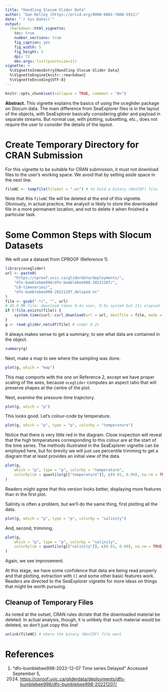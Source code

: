 ```yaml
---
title: "Handling Slocum Glider Data"
author: "Dan Kelley (https://orcid.org/0000-0001-7808-5911)"
date: "`r Sys.Date()`"
output:
  rmarkdown::html_vignette:
    toc: true
    number_sections: true
    fig_caption: yes
    fig_width: 5
    fig_height: 5
    dpi: 72
    dev.args: list(pointsize=11)
vignette: >
  %\VignetteIndexEntry{Handling Slocum Glider Data}
  %\VignetteEngine{knitr::rmarkdown}
  %\VignetteEncoding{UTF-8}
---
```


```r
knitr::opts_chunk$set(collapse = TRUE, comment = "#>")
```

**Abstract.** This vignette explains the basics of using the oceglider package
on Slocum data. The main difference from SeaExplorer files is in the layout of
the objects, with SeaExplorer basically considering glider and payload in
separate streams. But normal use, with plotting, subsetting, etc., does not
require the user to consider the details of the layout.

# Create Temporary Directory for CRAN Submission

For this vignette to be suitable for CRAN submission, it must not download
files to the user's working space.  We avoid that by setting aside space in the
next line.

```r
fileNC <- tempfile(fileext = ".nc") # to hold a binary (NetCDF) file
```

Note that this `fileNC` file will be deleted at the end of this vignette.
Obviously, in actual practice, the analysit is likely to store the downloaded
file in a more permanent location, and not to delete it when finished a
particular task.

# Some Common Steps with Slocum Datasets

We will use a dataset from CPROOF (Reference 1).

```r
library(oceglider)
url <- paste0(
    "https://cproof.uvic.ca/gliderdata/deployments/",
    "dfo-bumblebee998/dfo-bumblebee998-20221207/",
    "L0-timeseries/",
    "dfo-bumblebee998-20221207_delayed.nc"
)
file <- gsub(".*/", "", url)
# 45.8 MB file: download takes 0.4s user, 0.9s system but 11s elapsed
if (!file.exists(file)) {
    system.time(curl::curl_download(url = url, destfile = file, mode = "wb"))
}
g <- read.glider.netcdf(file) # under 0.2s
```

It always makes sense to get a summary, to see what data are contained
in the object.

```r
summary(g)
```

Next, make a map to see where the sampling was done.

```r
plot(g, which = "map")
```

This map comports with the one on Reference 2, except we have proper scaling of
the axes, because `oceglider` computes an aspect ratio that will preserve
shapes at the centre of the plot.

Next, examine the pressure-time trajectory.

```r
plot(g, which = "p")
```

This looks good.  Let's colour-code by temperature.

```r
plot(g, which = "p", type = "p", colorby = "temperature")
```

Notice that there is very little red in the diagram.  Close inspection will
reveal that the high temperatures corresponding to this colour are at the start
of the time series.  The methods illustrated in the SeaExplorer vignette can be
employed here, but for brevity we will just use percentile trimming to get a
diagram that at least provides an initial view of the data.

```r
plot(g,
    which = "p", type = "p", colorby = "temperature",
    colorbylim = quantile(g[["temperature"]], c(0.01, 0.99), na.rm = TRUE)
)
```

Readers might agree that this version looks better, displaying
more features than in the first plot.

Salinity is often a problem, but we'll do the same thing, first plotting all
the data.

```r
plot(g, which = "p", type = "p", colorby = "salinity")
```

And, second, trimming.

```r
plot(g,
    which = "p", type = "p", colorby = "salinity",
    colorbylim = quantile(g[["salinity"]], c(0.01, 0.99), na.rm = TRUE)
)
```

Again, we see improvement.

At this stage, we have some confidence that data are being read properly and
that plotting, extraction with `[[` and some other basic features work.
Readers are directed to the SeaExplorer vignette for more ideas on things that
might be worth pursuing.

## Cleanup of Temporary Files

As noted at the outset, CRAN rules dictate that the downloaded material be
deleted.  In actual analysis, though, it is unlikely that such material would
be deleted, so don't just copy this line!

```r
unlink(fileNC) # where the binary (NetCDF) file went
```

# References

1. “dfo-bumblebee998-2022-12-07 Time series Delayed” Accessed September 5,
   2024.
<https://cproof.uvic.ca/gliderdata/deployments/dfo-bumblebee998/dfo-bumblebee998-20221207/>


